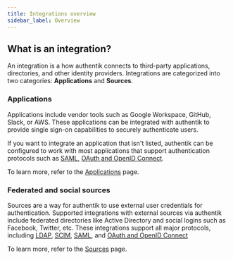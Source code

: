 ```yaml
---
title: Integrations overview
sidebar_label: Overview
---
```


## What is an integration?

An integration is a how authentik connects to third-party applications, directories, and other identity providers.
Integrations are categorized into two categories: **Applications** and **Sources**.

### Applications

Applications include vendor tools such as Google Workspace, GitHub, Slack, or AWS. These applications can be integrated with authentik to provide single sign-on capabilities to securely authenticate users.

If you want to integrate an application that isn't listed, authentik can be configured to work with most applications that support authentication protocols such as [SAML](../docs/add-secure-apps/providers/saml), [OAuth and OpenID Connect](../docs/add-secure-apps/providers/oauth2).

To learn more, refer to the [Applications](../integrations/services) page.

### Federated and social sources

Sources are a way for authentik to use external user credentials for authentication. Supported integrations with external sources via authentik include federated directories like Active Directory and social logins such as Facebook, Twitter, etc. These integrations support all major protocols, including [LDAP](../docs/users-sources/sources/protocols/ldap), [SCIM](../docs/users-sources/sources/protocols/scim), [SAML](../docs/users-sources/sources/protocols/saml), and [OAuth and OpenID Connect](../docs/users-sources/sources/protocols/oauth)

To learn more, refer to the [Sources](../docs/users-sources/sources) page.

